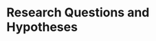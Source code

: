 # Research Questions and Hypotheses

<!-- ## Research Questions {#sec_rq}

Combining empirical findings and gaps in the literature from the
disciplines of Education (Chapter
[\[ch_bg_learn\]](#ch_bg_learn){reference-type="ref"
reference="ch_bg_learn"}) and Information (Chapter
[\[ch_bg_search\]](#ch_bg_search){reference-type="ref"
reference="ch_bg_search"}), we saw that:

-   searching for information online is an integral part of new learning
    (Section
    [\[sec_bg_learn_info_eval\]](#sec_bg_learn_info_eval){reference-type="ref"
    reference="sec_bg_learn_info_eval"})

-   learning happens when students connect new pieces of information to
    their existing knowledge structures via assimilation, restructuring,
    or tuning (Section
    [\[sec_bg_learn_sensemaking\]](#sec_bg_learn_sensemaking){reference-type="ref"
    reference="sec_bg_learn_sensemaking"}), and this process is
    influenced by the learner's individual traits (Section
    [\[sec_bg_learn_promoting_learning\]](#sec_bg_learn_promoting_learning){reference-type="ref"
    reference="sec_bg_learn_promoting_learning"})

-   modern knowledge-work requires less of long term memory, and more of
    creation of knowledge-artefacts, which should be treated as better
    assessors and outcomes of learning (Section
    [\[sec_bg_learn_artefact\]](#sec_bg_learn_artefact){reference-type="ref"
    reference="sec_bg_learn_artefact"})

-   domain expertise and search behaviour are strongly linked (Section
    [\[sec_bg_search_expertise\]](#sec_bg_search_expertise){reference-type="ref"
    reference="sec_bg_search_expertise"})

-   learning is a process that takes place longitudinally over time
    (Sections
    [\[sec_bg_learn_sensemaking\]](#sec_bg_learn_sensemaking){reference-type="ref"
    reference="sec_bg_learn_sensemaking"} and
    [\[sec_bg_learn_principles\]](#sec_bg_learn_principles){reference-type="ref"
    reference="sec_bg_learn_principles"}), yet only a handful of studies
    (mostly over a decade ago) have investigated the intertwined process
    of searchers' learning and their information searching behaviour
    over time (Section
    [\[sec_bg_search_longitudinal_studies\]](#sec_bg_search_longitudinal_studies){reference-type="ref"
    reference="sec_bg_search_longitudinal_studies"})

-   this creates acute gaps in our knowledge about long term information
    searching and learning behaviour, which is crucial for building
    learning-centric search systems of the future, which can support
    sensemaking and knowledge-gain

Guided by the above insights, we ask the following research questions in
this dissertation proposal, and aim to answer them via a longitudinal
study of students' information search behaviour and learning outcomes
over the course of a university semester (Section
[\[sec_method_exp_design\]](#sec_method_exp_design){reference-type="ref"
reference="sec_method_exp_design"}). For the purposes of this
dissertation, we consider learning as change in a student's knowledge
about certain topics over the duration of a university semester.

The research questions are first stated in this section, to put them all
together in one place for easy reference. Then the overarching
hypotheses are discussed in Section
[1.2](#sec_rq_hypotheses){reference-type="ref"
reference="sec_rq_hypotheses"}.

> **RQ1:** What kind of longitudinal information search behaviours are
> correlated to the degree of change in students' knowledge levels and
> learning outcomes?

> **RQ2:** What are the similarities and differences in information
> search behaviours for tasks where the learning goals are new (new
> search tasks), versus those where the learning goals are repeated
> (repeated search tasks)?

> **RQ3:** How does externalisation and articulation affect students'
> learning outcomes and experiences during search?

> **RQ4:** How do (changing) individual differences of students moderate
> their information search behaviours and learning outcomes?

## Overarching Hypotheses {#sec_rq_hypotheses}

In this Section, we discuss the research framework and hypotheses behind
the research questions. The study is primarily planned to be
exploratory, therefore the hypotheses are exploratory in nature as well.

### Learning as Students' Transition from Novice to Expert (RQ1, RQ2) {#sec_framework_rq1_rq2}

Learning and expertise are closely connected: expertise is an evolving
characteristic of learners that reflects learning over time, rather than
being a static property [@rieh2016searching]. Domain expertise and
search behaviour has been studied, albeit mostly during single lab
sessions, and sometimes longitudinally (Section
[\[sec_bg_search_expertise\]](#sec_bg_search_expertise){reference-type="ref"
reference="sec_bg_search_expertise"}). There is a clear gap in
understanding how higher education students search for information in
the long term, how their information use behaviour develop over time,
and how it affects their learning [@zlatkin2021students]. RQ1 and RQ2
aims to address some of these gaps.

**Hypothesis for RQ1:** Search behaviours described in Table
[\[tab_search_behaviours\]](#tab_search_behaviours){reference-type="ref"
reference="tab_search_behaviours"} will occur both within individual
search sessions, and across progressive search sessions recorded over a
semester, as domain expertise of students increases
[@eickhoff2014lessons].

**Hypotheses for RQ2:** This research question stems from the idea of
lifelong or continuous learning: how do search behaviours evolve over
time when gaining knowledge about perpetual life skills (e.g., financial
literacy). We hypothesize that

-   relevance judgement of previously viewed information on this topic
    will change over time, as searcher gains more knowledge and
    expertise

-   the decision or choice to put effort into searching again, or
    satisfice with previously found information, will have links to
    motivation and self-regulation

### Promoting Better Learning (RQ3, RQ4) {#sec_framework_rq3_rq4}

Better learning takes place when students articulate and their unformed
and still developing understanding, and continue to articulate it
throughout the learning process (Section
[\[sec_bg_learn_articulation\]](#sec_bg_learn_articulation){reference-type="ref"
reference="sec_bg_learn_articulation"}). Also, students' motivation,
self-regulation and metacognition capabilities determine, direct, and
sustain the approaches they take to learn (Section
[\[sec_bg_learn_promoting_learning\]](#sec_bg_learn_promoting_learning){reference-type="ref"
reference="sec_bg_learn_promoting_learning"}). Effective searching for
learning is affected by students' search tactics and information
evaluation capabilities (Section
[\[sec_bg_learn_info_eval\]](#sec_bg_learn_info_eval){reference-type="ref"
reference="sec_bg_learn_info_eval"}) as well as cognitive capabilities
such as memory span (Section
[\[sec_bg_search_expertise\]](#sec_bg_search_expertise){reference-type="ref"
reference="sec_bg_search_expertise"}).

**Hypothesis for RQ3:** articulation during the search as learning
process (via concurrent think aloud) will lead to better learning (and
possibly better searching) outcomes, than working silently.

**Hypotheses for RQ4:** with respect to the individual differences and
contexts in which students search to learn, we speculate the following
hypotheses:

-   students showing sustained or increasing metacognition,
    self-regulation, and motivation over the duration of the semester
    will put more "effort" into their searches, and demonstrate better
    learning and search outcomes

-   students with higher memory span will demonstrate more 'branchiness'
    and parallel browsing in their search behaviour

-   students with better information evaluation capabilities will
    demonstrate better learning and search outcomes

## Anticipated Contributions {#sec_rq_diss_contributions}

We anticipate by answering the proposed research hypotheses and
question, the results can greatly contribute to the existing knowledge
of Interactive Information Retrieval and Educational Sciences in
general, and Search as Learning in particular. Referring back to some of
the research agenda advocated by the multiple workshops and journal
special issues on Search as Learning (Section
[\[sec_intro_outline\]](#sec_intro_outline){reference-type="ref"
reference="sec_intro_outline"}), our research questions aim to
investigate *(i)* the contexts in which students search to learn; *(ii)*
the factors that influence their learning outcomes; and *(iii)* whether
students are more critical consumers of information.

Many researchers have expressed their concern with the lack of
longitudinal studies in IIR and related domains
[@zlatkin2021students; @kelly2009evaluation; @HCIUXres81_online]. If
significant relationships were to be found between students' information
search behaviours and learning outcomes, the results of this
dissertation can provide great insights and contributions towards *(i)*
understanding how search behaviours can predict learning outcomes;
*(ii)* creating reliable measures, methods, and instruments for
capturing changes in people's knowledge level, learning experiences, and
learning outcomes [@url_rieh_homepage]; and *(iii)* developing search
systems that better support learning and sensemaking. -->
